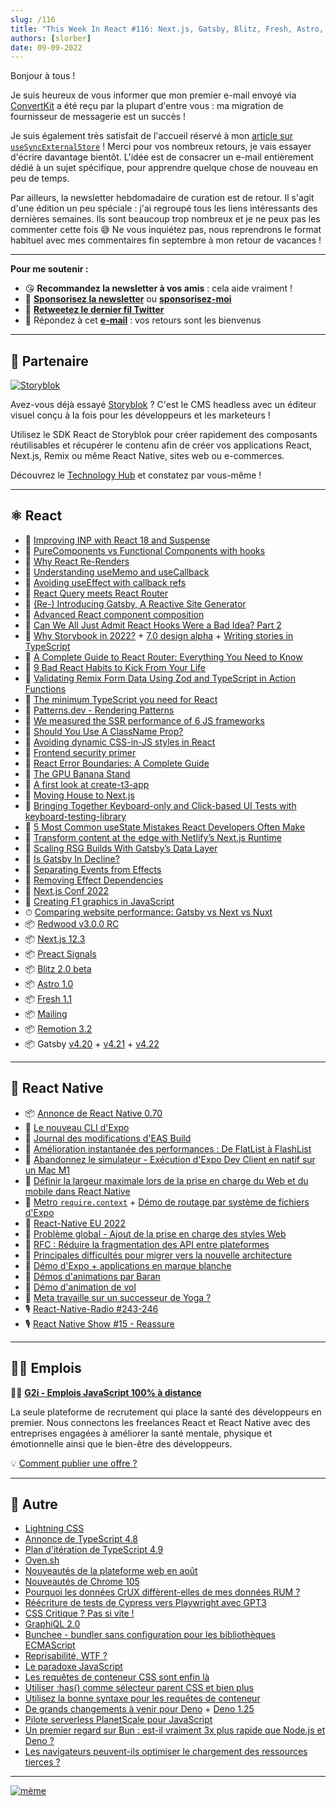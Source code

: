 ```yaml
---
slug: /116
title: "This Week In React #116: Next.js, Gatsby, Blitz, Fresh, Astro, Preact, Redwood, Deno, Remotion, React-Native, Expo, TypeScript, Lightning CSS..."
authors: [slorber]
date: 09-09-2022
---
```


Bonjour à tous !

Je suis heureux de vous informer que mon premier e-mail envoyé via [ConvertKit](https://thisweekinreact.com/convertkit) a été reçu par la plupart d'entre vous : ma migration de fournisseur de messagerie est un succès !

Je suis également très satisfait de l'accueil réservé à mon [article sur `useSyncExternalStore`](https://thisweekinreact.com/articles/useSyncExternalStore-the-underrated-react-api) ! Merci pour vos nombreux retours, je vais essayer d'écrire davantage bientôt. L'idée est de consacrer un e-mail entièrement dédié à un sujet spécifique, pour apprendre quelque chose de nouveau en peu de temps.

Par ailleurs, la newsletter hebdomadaire de curation est de retour. Il s'agit d'une édition un peu spéciale : j'ai regroupé tous les liens intéressants des dernières semaines. Ils sont beaucoup trop nombreux et je ne peux pas les commenter cette fois 😅 Ne vous inquiétez pas, nous reprendrons le format habituel avec mes commentaires fin septembre à mon retour de vacances !

<!-- truncate -->

---

**Pour me soutenir :**

- 😘 **Recommandez la newsletter à vos amis** : cela aide vraiment !
- 💸 [**Sponsorisez la newsletter**](https://thisweekinreact.com/sponsor) ou [**sponsorisez-moi**](https://github.com/sponsors/slorber)
- 🧵 [**Retweetez le dernier fil Twitter**](https://slo.im/thread)
- 📨 Répondez à cet [**e-mail**](mailto:sebastien@thisweekinreact.com) : vos retours sont les bienvenus

<SubscribeFormEmbed />

---

## 💸 Partenaire

[![Storyblok](/emails/issues/116/storyblok.png)](https://www.storyblok.com/?utm_source=thisweekinreact&utm_medium=display&utm_campaign=AWA_SPON_TWIREACT_TRA&utm_content=thisweekinreact_en)

Avez-vous déjà essayé [Storyblok](https://www.storyblok.com/?utm_source=thisweekinreact&utm_medium=display&utm_campaign=AWA_SPON_TWIREACT_TRA&utm_content=thisweekinreact_en) ? C'est le CMS headless avec un éditeur visuel conçu à la fois pour les développeurs et les marketeurs !

Utilisez le SDK React de Storyblok pour créer rapidement des composants réutilisables et récupérer le contenu afin de créer vos applications React, Next.js, Remix ou même React Native, sites web ou e-commerces.

Découvrez le [Technology Hub](https://www.storyblok.com/technologies?utm_source=thisweekinreact&utm_medium=display&utm_campaign=AWA_SPON_TWIREACT_TRA&utm_content=thisweekinreact_en) et constatez par vous-même !

---

## ⚛️ React

- 📜 [Improving INP with React 18 and Suspense](https://vercel.com/blog/improving-interaction-to-next-paint-with-react-18-and-suspense)
- 📜 [PureComponents vs Functional Components with hooks](https://www.developerway.com/posts/pure-components-vs-functional-and-hooks)
- 📜 [Why React Re-Renders](https://www.joshwcomeau.com/react/why-react-re-renders/)
- 📜 [Understanding useMemo and useCallback](https://www.joshwcomeau.com/react/usememo-and-usecallback/)
- 📜 [Avoiding useEffect with callback refs](https://tkdodo.eu/blog/avoiding-use-effect-with-callback-refs)
- 📜 [React Query meets React Router](https://tkdodo.eu/blog/react-query-meets-react-router)
- 📜 [(Re-) Introducing Gatsby, A Reactive Site Generator](https://www.gatsbyjs.com/blog/re-introducing-gatsby-a-reactive-site-generator/)
- 📜 [Advanced React component composition](https://frontendmastery.com/posts/advanced-react-component-composition-guide/)
- 📜 [Can We All Just Admit React Hooks Were a Bad Idea? Part 2](https://medium.com/codex/can-we-all-just-admit-react-hooks-were-a-bad-idea-795505b0485d)
- 📜 [Why Storybook in 2022?](https://storybook.js.org/blog/why-storybook-in-2022/) + [7.0 design alpha](https://storybook.js.org/blog/7-0-design-alpha/) + [Writing stories in TypeScript](https://storybook.js.org/blog/writing-stories-in-typescript/)
- 📜 [A Complete Guide to React Router: Everything You Need to Know](https://ui.dev/react-router-tutorial)
- 📜 [9 Bad React Habits to Kick From Your Life](https://cult.honeypot.io/reads/bad-react-habits-to-kick/)
- 📜 [Validating Remix Form Data Using Zod and TypeScript in Action Functions](https://egghead.io/blog/validating-remix-form-data-using-zod-and-typescript-in-action-functions)
- 📜 [The minimum TypeScript you need for React](https://ente.io/blog/tech/typescript-for-react/)
- 📜 [Patterns.dev - Rendering Patterns](https://www.patterns.dev/posts/rendering-introduction/)
- 📜 [We measured the SSR performance of 6 JS frameworks](https://dev.to/kaspera/we-measured-the-ssr-performance-of-6-js-frameworks-heres-what-we-found-1ck0)
- 📜 [Should You Use A ClassName Prop?](https://www.chakshunyu.com/blog/should-you-use-a-classname-prop/)
- 📜 [Avoiding dynamic CSS-in-JS styles in React](https://nickb.dev/blog/avoid-dynamic-css-in-js-styles-in-react/)
- 📜 [Frontend security primer](https://frontendmastery.com/posts/frontend-security-primer/)
- 📜 [React Error Boundaries: A Complete Guide](https://meticulous.ai/blog/react-error-boundaries-complete-guide/)
- 📜 [The GPU Banana Stand](https://acko.net/blog/the-gpu-banana-stand/)
- 📜 [A first look at create-t3-app](https://dev.to/ajcwebdev/a-first-look-at-create-t3-app-1i8f)
- 📜 [Moving House to Next.js](https://blog.benchsci.com/moving-house-to-next.js)
- 📜 [Bringing Together Keyboard-only and Click-based UI Tests with keyboard-testing-library](https://testingaccessibility.com/introducing-keyboard-testing-library-by-grunet)
- 📜 [5 Most Common useState Mistakes React Developers Often Make](https://refine.dev/blog/common-usestate-mistakes-and-how-to-avoid/)
- 📜 [Transform content at the edge with Netlify’s Next.js Runtime](https://www.netlify.com/blog/nextjs-advanced-middleware-better-runtime-that-extends-nextjs/)
- 📜 [Scaling RSG Builds With Gatsby’s Data Layer](https://www.gatsbyjs.com/blog/scaling-rsg-builds-with-gatsbys-data-layer/)
- 📜 [Is Gatsby In Decline?](https://deliciousreverie.co.uk/posts/is-gatsby-decline/)
- 📖 [Separating Events from Effects](https://beta.reactjs.org/learn/separating-events-from-effects)
- 📖 [Removing Effect Dependencies](https://beta.reactjs.org/learn/removing-effect-dependencies)
- 👥 [Next.js Conf 2022](https://vercel.com/blog/nextjs-conf-2022)
- 🎥 [Creating F1 graphics in JavaScript](https://www.youtube.com/watch?v=sA-X0Bw_7Gg)
- ⏱ [Comparing website performance: Gatsby vs Next vs Nuxt](https://www.gatsbyjs.com/blog/comparing-website-performance-gatsby-vs-next-vs-nuxt/)
- 📦 [Redwood v3.0.0 RC](https://community.redwoodjs.com/t/redwood-v3-0-0-rc-is-now-available/3836)
- 📦 [Next.js 12.3](https://nextjs.org/blog/next-12-3)
- 📦 [Preact Signals](https://preactjs.com/blog/introducing-signals/)
- 📦 [Blitz 2.0 beta](https://github.com/blitz-js/blitz/releases/tag/v2.0.0-beta.1)
- 📦 [Astro 1.0](https://astro.build/blog/astro-1/)
- 📦 [Fresh 1.1](https://deno.com/blog/fresh-1.1)
- 📦 [Mailing](https://www.mailing.run/)
- 📦 [Remotion 3.2](https://www.remotion.dev/blog/3-2)
- 📦 Gatsby [v4.20](https://www.gatsbyjs.com/docs/reference/release-notes/v4.20/) + [v4.21](https://www.gatsbyjs.com/docs/reference/release-notes/v4.21/) + [v4.22](https://www.gatsbyjs.com/docs/reference/release-notes/v4.22/)

<SubscribeFormEmbed />

---

## 📱 React Native

- 📦 [Annonce de React Native 0.70](https://reactnative.dev/blog/2022/09/05/version-070)
- 📜 [Le nouveau CLI d'Expo](https://blog.expo.dev/the-new-expo-cli-f4250d8e3421)
- 📜 [Journal des modifications d'EAS Build](https://blog.expo.dev/eas-build-changelog-43b886b2fa24)
- 📜 [Amélioration instantanée des performances : De FlatList à FlashList](https://shopify.engineering/instant-performance-upgrade-flatlist-flashlist)
- 📜 [Abandonnez le simulateur - Exécution d'Expo Dev Client en natif sur un Mac M1](https://medium.com/@derekstavis/ditch-the-simulator-running-expo-dev-client-natively-on-an-m1-mac-28d269e9af17)
- 📜 [Définir la largeur maximale lors de la prise en charge du Web et du mobile dans React Native](https://www.reactnativeschool.com/setting-max-width-when-supporting-web-and-mobile-in-react-native)
- 🚧 [Metro `require.context`](https://github.com/facebook/metro/pull/822) + [Démo de routage par système de fichiers d'Expo](https://twitter.com/Baconbrix/status/1560353229241831425)
- 🎥 [React-Native EU 2022](https://www.youtube.com/playlist?list=PLZ3MwD-soTTE-qcA0MrcvZBdmkHJSIjJX)
- 💬 [Problème global - Ajout de la prise en charge des styles Web](https://github.com/facebook/react-native/issues/34425)
- 💬 [RFC : Réduire la fragmentation des API entre plateformes](https://github.com/react-native-community/discussions-and-proposals/pull/496)
- 💬 [Principales difficultés pour migrer vers la nouvelle architecture](https://github.com/reactwg/react-native-new-architecture/discussions/68)
- 🎨 [Démo d'Expo + applications en marque blanche](https://twitter.com/Baconbrix/status/1557773847717416964)
- 🎨 [Démos d'animations par Baran](https://twitter.com/barany6m)
- 🎨 [Démo d'animation de vol](https://twitter.com/lima_lucas3)
- 📡 [Meta travaille sur un successeur de Yoga ?](https://github.com/facebook/yoga/pull/1116#issuecomment-1201813564)
- 🎙️ [React-Native-Radio #243-246](https://reactnativeradio.com/episodes)
- 🎙️ [React Native Show #15 - Reassure](https://www.youtube.com/watch?v=8pTQKBHFs-8)

---

## 🧑‍💻 Emplois

🧑‍💼 [**G2i - Emplois JavaScript 100% à distance**](https://www.g2i.co/)

La seule plateforme de recrutement qui place la santé des développeurs en premier. Nous connectons les freelances React et React Native avec des entreprises engagées à améliorer la santé mentale, physique et émotionnelle ainsi que le bien-être des développeurs.

💡 [Comment publier une offre ?](https://thisweekinreact.com/sponsor)

---

## 🔀 Autre

- [Lightning CSS](https://lightningcss.dev/)
- [Annonce de TypeScript 4.8](https://devblogs.microsoft.com/typescript/announcing-typescript-4-8/)
- [Plan d'itération de TypeScript 4.9](https://github.com/microsoft/TypeScript/issues/50457)
- [Oven.sh](https://oven.sh/)
- [Nouveautés de la plateforme web en août](https://web.dev/web-platform-08-2022/)
- [Nouveautés de Chrome 105](https://developer.chrome.com/blog/new-in-chrome-105/)
- [Pourquoi les données CrUX diffèrent-elles de mes données RUM ?](https://web.dev/crux-and-rum-differences/)
- [Réécriture de tests de Cypress vers Playwright avec GPT3](https://contra.com/p/PWBcPYZc-rewriting-tests-from-cypress-to-playwright-using-gpt-3)
- [CSS Critique ? Pas si vite !](https://csswizardry.com/2022/09/critical-css-not-so-fast/)
- [GraphiQL 2.0](https://github.com/graphql/graphiql/releases/tag/graphiql%402.0.0)
- [Bunchee - bundler sans configuration pour les bibliothèques ECMAScript](https://github.com/huozhi/bunchee)
- [Reprisabilité, WTF ?](https://dev.to/this-is-learning/resumability-wtf-2gcm)
- [Le paradoxe JavaScript](https://dev.to/this-is-learning/the-javascript-paradox-2njj)
- [Les requêtes de conteneur CSS sont enfin là](https://ishadeed.com/article/container-queries-are-finally-here/)
- [Utiliser :has() comme sélecteur parent CSS et bien plus](https://webkit.org/blog/13096/css-has-pseudo-class/)
- [Utilisez la bonne syntaxe pour les requêtes de conteneur](https://www.oddbird.net/2022/08/18/cq-syntax/)
- [De grands changements à venir pour Deno](https://deno.com/blog/changes) + [Deno 1.25](https://deno.com/blog/v1.25)
- [Pilote serverless PlanetScale pour JavaScript](https://planetscale.com/blog/introducing-the-planetscale-serverless-driver-for-javascript)
- [Un premier regard sur Bun : est-il vraiment 3x plus rapide que Node.js et Deno ?](https://dev.to/builderio/a-first-look-at-bun-is-it-really-3x-faster-than-nodejs-and-deno-45od)
- [Les navigateurs peuvent-ils optimiser le chargement des ressources tierces ?](https://developer.chrome.com/blog/third-party-scripts/)

---

[![mème](/emails/issues/116/meme.png)](https://twitter.com/Keithamus/status/1562894696476999682)